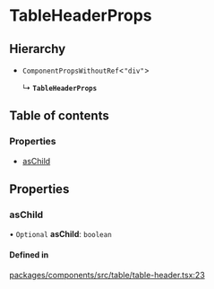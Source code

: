 # TableHeaderProps

## Hierarchy

- `ComponentPropsWithoutRef`\<`"div"`\>

  ↳ **`TableHeaderProps`**

## Table of contents

### Properties

- [asChild](props.md#aschild)

## Properties

### asChild

• `Optional` **asChild**: `boolean`

#### Defined in

[packages/components/src/table/table-header.tsx:23](https://github.com/vtex/shoreline/blob/9cdfd7505/packages/components/src/table/table-header.tsx#L23)
